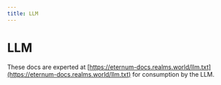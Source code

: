```yaml
---
title: LLM
---
```


# LLM

These docs are experted at [https://eternum-docs.realms.world/llm.txt](https://eternum-docs.realms.world/llm.txt) for consumption by the LLM.
